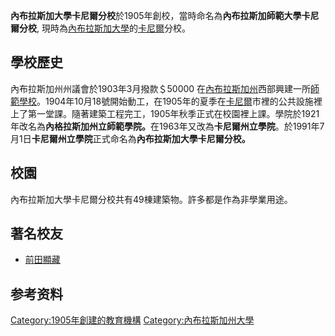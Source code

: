 {{Infobox university
| name = University of Nebraska at Kearney
| image =
| image_size = 200
| former_names = Nebraska State Normal<br/>{{space|3}}School at Kearney<br/>Nebraska State Teachers<br/>{{space|3}}College<br/>Kearney State College
| motto = We Are Difference Makers
| established = {{start date|1905}}
| type = [[公立大學|公立大學]]
| affiliation = [[內布拉斯加大學系統|內布拉斯加大學系統]]
| budget = $147,637,530<ref>{{cite web |url=http://www.unk.edu/factbook/_files/finance/budget14.pdf |title=UNK 2014 Fact Book: Budget Information |accessdate=2016-09-10 |archive-date=2016-03-04 |archive-url=https://web.archive.org/web/20160304062000/http://www.unk.edu/factbook/_files/finance/budget14.pdf |dead-url=no }}</ref>
| chancellor = Douglas A. Kristensen
| vice_chancellor = Charles Bicak
| academic_staff = 374
| students = 7,052<ref name="ncahlc.org">{{cite web|url=http://www.ncahlc.org/component/com_directory/Action,ShowBasic/Itemid,/instid,1486/|title=Higher Learning Commission|work=ncahlc.org|accessdate=2019-03-05|archive-date=2015-01-04|archive-url=https://web.archive.org/web/20150104031851/http://www.ncahlc.org/component/com_directory/Action,ShowBasic/Itemid,/instid,1486/|dead-url=no}}</ref>
| undergrad =  5,502<ref name="ncahlc.org"/>
| postgrad = 1,550<ref name="ncahlc.org"/>
| city = [[卡尼_(内布拉斯加州)|卡尼爾]]
| state = [[內布拉斯加|內布拉斯加]]
| country = 美國
| coor = {{Coord|40|42|02|N|99|06|03|W|format=dms|display=inline, title|type:edu_region:US-NE}}
| campus = 郊區，{{convert|235|acre|ha}}
| colors = 藍色和金色<ref>{{cite manual|url=http://www.unk.edu/ccr/marketing-advertising/branding-and-identity-marks/files/UNK-graphics-standards-quick-guide.pdf|title=UNK Graphics Standards and Quick Guide|accessdate=2016-08-28|archive-date=2019-03-06|archive-url=https://web.archive.org/web/20190306044321/http://www.unk.edu/ccr/marketing-advertising/branding-and-identity-marks/files/UNK-graphics-standards-quick-guide.pdf|dead-url=no}}</ref><br/>{{color box|#004D86}} {{color box|#E4A115}}
| athletics_nickname = Lopers
| mascot = Louie the Loper
| sporting_affiliations = [[NCAA_Division_II|NCAA Division II]] – [[Mid-America_Intercollegiate_Athletics_Association|MIAA]]
| website = {{url|www.unk.edu}}
| logo = University of Nebraska at Kearney logo.svg
}}
'''內布拉斯加大學卡尼爾分校'''於1905年創校，當時命名為'''內布拉斯加師範大學卡尼爾分校''', 現時為[[内布拉斯加大学|內布拉斯加大學]]的[[卡尼_(内布拉斯加州)|卡尼爾]]分校。

== 學校歷史 ==
內布拉斯加州州議會於1903年3月撥款＄50000 在[[內布拉斯加州|內布拉斯加州]]西部興建一所[[師範學校|師範學校]]。1904年10月18號開始動工，在1905年的夏季在[[卡尼_(内布拉斯加州)|卡尼爾]]市裡的公共設施裡上了第一堂課。隨著建築工程完工，1905年秋季正式在校園裡上課。學院於1921年改名為'''內格拉斯加州立師範學院。'''在1963年又改為'''卡尼爾州立學院'''。於1991年7月1日'''卡尼爾州立學院'''正式命名為'''內布拉斯加大學卡尼爾分校。'''

== 校園 ==
內布拉斯加大學卡尼爾分校共有49棟建築物。許多都是作為非學業用途。
== 著名校友 ==
* [[前田顯藏|前田顯藏]]

== 参考资料 ==
{{Reflist|30em}}

[[Category:1905年創建的教育機構|Category:1905年創建的教育機構]]
[[Category:內布拉斯加州大學|Category:內布拉斯加州大學]]